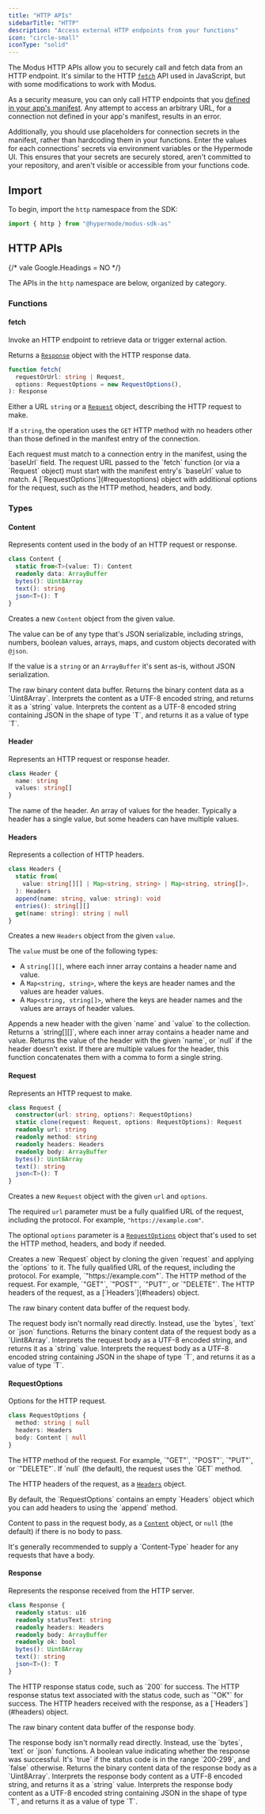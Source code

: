 ```yaml
---
title: "HTTP APIs"
sidebarTitle: "HTTP"
description: "Access external HTTP endpoints from your functions"
icon: "circle-small"
iconType: "solid"
---
```



<SdkHeader language="AssemblyScript" feature="HTTP" />

The Modus HTTP APIs allow you to securely call and fetch data from an HTTP
endpoint. It's similar to the HTTP
[`fetch`](https://developer.mozilla.org/docs/Web/API/Fetch_API) API used in
JavaScript, but with some modifications to work with Modus.

<Warning>

As a security measure, you can only call HTTP endpoints that you
[defined in your app's manifest](/modus/app-manifest#connections). Any attempt
to access an arbitrary URL, for a connection not defined in your app's manifest,
results in an error.

Additionally, you should use placeholders for connection secrets in the
manifest, rather than hardcoding them in your functions. Enter the values for
each connections' secrets via environment variables or the Hypermode UI. This
ensures that your secrets are securely stored, aren't committed to your
repository, and aren't visible or accessible from your functions code.

</Warning>

## Import

To begin, import the `http` namespace from the SDK:

```ts
import { http } from "@hypermode/modus-sdk-as"
```

## HTTP APIs

{/* vale Google.Headings = NO */}

The APIs in the `http` namespace are below, organized by category.

<SdkTip />

### Functions

#### fetch

Invoke an HTTP endpoint to retrieve data or trigger external action.

Returns a [`Response`](#response) object with the HTTP response data.

```ts
function fetch(
  requestOrUrl: string | Request,
  options: RequestOptions = new RequestOptions(),
): Response
```

<ResponseField name="requestOrUrl" type="string | Request" required>

Either a URL `string` or a [`Request`](#request) object, describing the HTTP
request to make.

If a `string`, the operation uses the `GET` HTTP method with no headers other
than those defined in the manifest entry of the connection.

<Note>
  Each request must match to a connection entry in the manifest, using the
  `baseUrl` field. The request URL passed to the `fetch` function (or via a
  `Request` object) must start with the manifest entry's `baseUrl` value to
  match.
</Note>

</ResponseField>

<ResponseField name="options" type="RequestOptions">
  A [`RequestOptions`](#requestoptions) object with additional options for the
  request, such as the HTTP method, headers, and body.
</ResponseField>

### Types

#### Content

Represents content used in the body of an HTTP request or response.

```ts
class Content {
  static from<T>(value: T): Content
  readonly data: ArrayBuffer
  bytes(): Uint8Array
  text(): string
  json<T>(): T
}
```

<ResponseField name="Content.from(value)">

Creates a new `Content` object from the given value.

The value can be of any type that's JSON serializable, including strings,
numbers, boolean values, arrays, maps, and custom objects decorated with
`@json`.

If the value is a `string` or an `ArrayBuffer` it's sent as-is, without JSON
serialization.

</ResponseField>

<ResponseField name="data" type="ArrayBuffer">
  The raw binary content data buffer.
</ResponseField>

<ResponseField name="bytes()">
  Returns the binary content data as a `Uint8Array`.
</ResponseField>

<ResponseField name="text()">
  Interprets the content as a UTF-8 encoded string, and returns it as a `string`
  value.
</ResponseField>

<ResponseField name="json<T>()">
  Interprets the content as a UTF-8 encoded string containing JSON in the shape
  of type `T`, and returns it as a value of type `T`.
</ResponseField>

#### Header

Represents an HTTP request or response header.

```ts
class Header {
  name: string
  values: string[]
}
```

<ResponseField name="name" type="string">
  The name of the header.
</ResponseField>

<ResponseField name="values" type="string[]">
  An array of values for the header. Typically a header has a single value, but
  some headers can have multiple values.
</ResponseField>

#### Headers

Represents a collection of HTTP headers.

```ts
class Headers {
  static from(
    value: string[][] | Map<string, string> | Map<string, string[]>,
  ): Headers
  append(name: string, value: string): void
  entries(): string[][]
  get(name: string): string | null
}
```

<ResponseField name="Headers.from(value)">

Creates a new `Headers` object from the given `value`.

The `value` must be one of the following types:

- A `string[][]`, where each inner array contains a header name and value.
- A `Map<string, string>`, where the keys are header names and the values are
  header values.
- A `Map<string, string[]>`, where the keys are header names and the values are
  arrays of header values.

</ResponseField>

<ResponseField name="append(name, value)">
  Appends a new header with the given `name` and `value` to the collection.
</ResponseField>

<ResponseField name="entries()">
  Returns a `string[][]`, where each inner array contains a header name and
  value.
</ResponseField>

<ResponseField name="get(name)">
  Returns the value of the header with the given `name`, or `null` if the header
  doesn't exist. If there are multiple values for the header, this function
  concatenates them with a comma to form a single string.
</ResponseField>

#### Request

Represents an HTTP request to make.

```ts
class Request {
  constructor(url: string, options?: RequestOptions)
  static clone(request: Request, options: RequestOptions): Request
  readonly url: string
  readonly method: string
  readonly headers: Headers
  readonly body: ArrayBuffer
  bytes(): Uint8Array
  text(): string
  json<T>(): T
}
```

<ResponseField name="new http.Request(url, options?)">

Creates a new `Request` object with the given `url` and `options`.

The required `url` parameter must be a fully qualified URL of the request,
including the protocol. For example, `"https://example.com"`.

The optional `options` parameter is a [`RequestOptions`](#requestoptions) object
that's used to set the HTTP method, headers, and body if needed.

</ResponseField>

<ResponseField name="Request.clone(request, options)">
  Creates a new `Request` object by cloning the given `request` and applying the
  `options` to it.
</ResponseField>

<ResponseField name="url" type="string">
  The fully qualified URL of the request, including the protocol. For example,
  `"https://example.com"`.
</ResponseField>

<ResponseField name="method" type="string">
  The HTTP method of the request. For example, `"GET"`, `"POST"`, `"PUT"`, or
  `"DELETE"`.
</ResponseField>

<ResponseField name="headers" type="Headers">
  The HTTP headers of the request, as a [`Headers`](#headers) object.
</ResponseField>

<ResponseField name="body" type="ArrayBuffer">

The raw binary content data buffer of the request body.

<Tip>
  The request body isn't normally read directly. Instead, use the `bytes`,
  `text` or `json` functions.
</Tip>

</ResponseField>

<ResponseField name="bytes()">
  Returns the binary content data of the request body as a `Uint8Array`.
</ResponseField>

<ResponseField name="text()">
  Interprets the request body as a UTF-8 encoded string, and returns it as a
  `string` value.
</ResponseField>

<ResponseField name="json<T>()">
  Interprets the request body as a UTF-8 encoded string containing JSON in the
  shape of type `T`, and returns it as a value of type `T`.
</ResponseField>

#### RequestOptions

Options for the HTTP request.

```ts
class RequestOptions {
  method: string | null
  headers: Headers
  body: Content | null
}
```

<ResponseField name="method" type="string | null">
  The HTTP method of the request. For example, `"GET"`, `"POST"`, `"PUT"`, or
  `"DELETE"`. If `null` (the default), the request uses the `GET` method.
</ResponseField>

<ResponseField name="headers" type="Headers">

The HTTP headers of the request, as a [`Headers`](#headers) object.

<Tip>
  By default, the `RequestOptions` contains an empty `Headers` object which you
  can add headers to using the `append` method.
</Tip>

</ResponseField>

<ResponseField name="body" type="Content | null">

Content to pass in the request body, as a [`Content`](#content) object, or
`null` (the default) if there is no body to pass.

<Tip>
  It's generally recommended to supply a `Content-Type` header for any requests
  that have a body.
</Tip>

</ResponseField>

#### Response

Represents the response received from the HTTP server.

```ts
class Response {
  readonly status: u16
  readonly statusText: string
  readonly headers: Headers
  readonly body: ArrayBuffer
  readonly ok: bool
  bytes(): Uint8Array
  text(): string
  json<T>(): T
}
```

<ResponseField name="status" type="u16">
  The HTTP response status code, such as `200` for success.
</ResponseField>

<ResponseField name="statusText" type="string">
  The HTTP response status text associated with the status code, such as `"OK"`
  for success.
</ResponseField>

<ResponseField name="headers" type="Headers">
  The HTTP headers received with the response, as a [`Headers`](#headers)
  object.
</ResponseField>

<ResponseField name="body" type="ArrayBuffer">

The raw binary content data buffer of the response body.

<Tip>
  The response body isn't normally read directly. Instead, use the `bytes`,
  `text` or `json` functions.
</Tip>

</ResponseField>

<ResponseField name="ok" type="bool">
  A boolean value indicating whether the response was successful. It's `true` if
  the status code is in the range `200-299`, and `false` otherwise.
</ResponseField>

<ResponseField name="bytes()">
  Returns the binary content data of the response body as a `Uint8Array`.
</ResponseField>

<ResponseField name="text()">
  Interprets the response body content as a UTF-8 encoded string, and returns it
  as a `string` value.
</ResponseField>

<ResponseField name="json<T>()">
  Interprets the response body content as a UTF-8 encoded string containing JSON
  in the shape of type `T`, and returns it as a value of type `T`.
</ResponseField>
